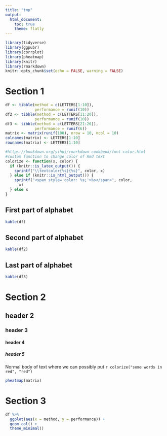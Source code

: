 ```yaml
---
title: "tmp"
output: 
  html_document:
    toc: true
    theme: flatly
---
```


```r
library(tidyverse)
library(ggpubr)
library(corrplot)
library(pheatmap)
library(knitr)
library(rmarkdown)
knitr::opts_chunk$set(echo = FALSE, warning = FALSE)
```

# Section 1 {.tabset}

```r
df <- tibble(method = c(LETTERS[1:10]),
             performance = runif(10))
df2 <- tibble(method = c(LETTERS[11:20]),
             performance = runif(10))
df3 <- tibble(method = c(LETTERS[21:26]),
             performance = runif(6))
matrix <- matrix(runif(100), nrow = 10, ncol = 10)
colnames(matrix) <- LETTERS[1:10]
rownames(matrix) <- LETTERS[1:10]

#https://bookdown.org/yihui/rmarkdown-cookbook/font-color.html
#custom function to change color of Rmd text 
colorize <- function(x, color) {
  if (knitr::is_latex_output()) {
    sprintf("\\textcolor{%s}{%s}", color, x)
  } else if (knitr::is_html_output()) {
    sprintf("<span style='color: %s;'>%s</span>", color, 
      x)
  } else x
}
```

## First part of alphabet

```r
kable(df)
```

## Second part of alphabet

```r
kable(df2)
```

## Last part of alphabet

```r
kable(df3)
```

# Section 2
## header 2 
### header 3
#### header 4 
##### header 5
Normal body of text where we can possibly put `r colorize("some words in red", "red")`

```r
pheatmap(matrix)
```

# Section 3
```r
df %>% 
  ggplot(aes(x = method, y = performance)) +
  geom_col() +
  theme_minimal()
```
